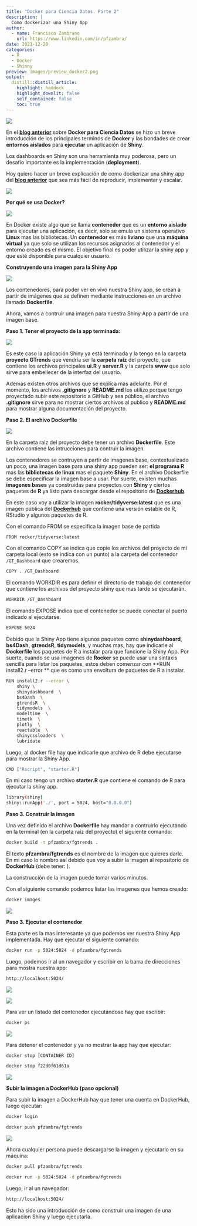 ```yaml
---
title: "Docker para Ciencia Datos. Parte 2"
description: |
  Como dockerizar una Shiny App
author:
  - name: Francisco Zambrano
    url: https://www.linkedin.com/in/pfzambra/
date: 2021-12-20
categories:
  - R
  - Docker
  - Shinny
preview: images/preview_docker2.png
output: 
  distill::distill_article:
    highlight: haddock
    highlight_downlit: false
    self_contained: false
    toc: true
---
```


![](images/preview_docker2.png)


En el [**blog anterior**](https://francisco-data.netlify.app/posts/2021-12-14-docker-ds-part-1/) sobre **Docker para Ciencia Datos** se hizo un breve introducción de los principales terminos de **Docker** y las bondades de crear **entornos aislados** para **ejecutar** un aplicación de **Shiny**.

Los dashboards en Shiny son una herramienta muy poderosa, pero un desafío importante es la implementación (**deployment**). 

Hoy quiero hacer un breve explicación de como dockerizar una shiny app del [**blog anterior**](https://francisco-data.netlify.app/posts/2021-12-14-docker-ds-part-1/) que sea más fácil de reproducir, implementar y escalar.

![](images/0.png)


**Por qué se usa Docker?**

![](images/2.png)

En Docker existe algo que se llama **contenedor** que es un **entorno aislado** para ejecutar una aplicación, es decir, solo se emula un sistema operativo **Linux** mas las bibliotecas. Un **contenedor** es más **liviano** que una **máquina virtual** ya que solo se utilizan los recursos asignados al contenedor y el entorno creado es el mismo. El objetivo final es poder utilizar la shiny app y que esté disponible para cualquier usuario.


**Construyendo una imagen para la Shiny App**

![](images/3.png)

Los contenedores, para poder ver en vivo nuestra Shiny app, se crean a partir de imágenes que se definen mediante instrucciones en un archivo llamado **Dockerfile**. 

Ahora, vamos a contruir una imagen para nuestra Shiny App a partir de una imagen base.


**Paso 1. Tener el proyecto de la app terminada:**

![](images/1.png)

Es este caso la aplicación Shiny ya está terminada y la tengo en la carpeta **proyecto GTrends** que vendría ser la **carpeta raiz** del proyecto, que contiene los archivos principales **ui.R** y **server.R** y la carpeta **www** que solo sirve para embellecer de la interfaz del usuario. 

Ademas existen otros archivos que se explica mas adelante. Por el momento, los archivos **.gitignore** y **README.md** los utilizo porque tengo proyectado subir este repositorio a GitHub y sea público, el archivo **.gitignore** sirve para no mostrar ciertos archivos al publico y **README.md** para mostrar alguna documentación del proyecto.


**Paso 2. El archivo Dockerfile**

![](images/4.png)

En la carpeta raiz del proyecto debe tener un archivo **Dockerfile**. Este archivo contiene las intrucciones para contruir la imagen.

Los contenedores se contruyen a partir de imagenes base, contextualizado un poco, una imagen base para una shiny app pueden ser: **el programa R** mas las **bibliotecas de linux**  mas el paquete **Shiny**. En el archivo Dockerfile se debe especificar la imagen base a usar. Por suerte, existen muchas **imagenes bases** ya construidas para proyectos con **Shiny** y ciertos paquetes de **R** ya listo para descargar desde el repositorio de [**Dockerhub**](https://hub.docker.com/).

En este caso voy a utilizar la imagen **rocker/tidyverse:latest** que es una imagen pública del [**Dockerhub**](https://hub.docker.com/r/rocker/tidyverse) que contiene una versión estable de R, RStudio y algunos paquetes de R.

Con el comando FROM se especifica la imagen base de partida
```bash
FROM rocker/tidyverse:latest
```

Con el comando COPY se indica que copie los archivos del proyecto de mi carpeta local (esto se indica con un punto) a la carpeta del contenedor `/GT_Dashboard` que crearemos.
```bash
COPY . /GT_Dashboard
```

El comando WORKDIR es para definir el directorio de trabajo del contenedor que contiene los archivos del proyecto shiny que mas tarde se ejecutarán.
```bash
WORKDIR /GT_Dashboard
```

El comando EXPOSE indica que el contenedor se puede conectar al puerto indicado al ejecutarse.
```bash
EXPOSE 5024
```

Debido que la Shiny App tiene algunos paquetes como **shinydashboard**, **bs4Dash**, **gtrendsR**, **tidymodels**, y muchas mas, hay que indicarle al **Dockerfile** los paquetes de R a instalar para que funcione la Shiny App. Por suerte, cuando se usa imagenes de **Rocker** se puede usar una sintaxis sencilla para listar los paquetes, estos deben comenzar con **RUN install2.r --error \** que es como una envoltura de paquetes de R a instalar.

```bash
RUN install2.r --error \
    shiny \
    shinydashboard  \
    bs4Dash  \
    gtrendsR  \
    tidymodels  \
    modeltime  \
    timetk  \
    plotly  \
    reactable  \
    shinycssloaders  \
    lubridate
```

Luego, al docker file hay que indicarle que archivo de R debe ejecutarse para mostrar la Shiny App. 
```bash
CMD ["Rscript", "starter.R"]
```
En mi caso tengo un archivo **starter.R** que contiene el comando de R para ejecutar la shiny app.

```bash
library(shiny)
shiny::runApp('./', port = 5024, host="0.0.0.0")
```

**Paso 3. Construir la imagen**

Una vez definido el archivo **Dockerfile** hay mandar a contruirlo ejecutando en la terminal (en la carpeta raiz del proyecto) el siguiente comando:

```bash
docker build -t pfzambra/fgtrends .
```
El texto **pfzambra/fgtrends** es el nombre de la imagen que quieres darle. En mi caso lo nombro así debido que voy a subir la imagen al repositorio de **DockerHub** (debe tener: <usuario-dockerhub/nombre-app>).

La construcción de la imagen puede tomar varios minutos.

Con el siguiente comando podemos listar las imagenes que hemos creado:

```bash
docker images
```

![](images/5.png)


**Paso 3. Ejecutar el contenedor**

Esta parte es la mas interesante ya que podemos ver nuestra Shiny App implementada. Hay que ejecutar el siguiente comando:

```bash
docker run -p 5024:5024 -d pfzambra/fgtrends
```

Luego, podemos ir al un navegador y escribir en la barra de direcciones para mostra nuestra app:

```bash
http://localhost:5024/
```

![](images/6.png)

![](images/7.png)

Para ver un listado del contenedor ejecutándose hay que escribir:

```bash
docker ps
```

![](images/8.png)


Para detener el contenedor y ya no mostrar la app hay que ejecutar:

```bash
docker stop [CONTAINER ID]
```
```bash
docker stop f22d0f61d61a
```
![](images/9.png)


**Subir la imagen a DockerHub (paso opcional)**

Para subir la imagen a DockerHub hay que tener una cuenta en DockerHub, luego ejecutar:

```bash
docker login
```
```bash
docker push pfzambra/fgtrends
```

![](images/10.png)


Ahora cualquier persona puede descargarse la imagen y ejecutarlo en su máquina:

```bash
docker pull pfzambra/fgtrends
```

```bash
docker run -p 5024:5024 -d pfzambra/fgtrends
```

Luego, ir al un navegador:

```bash
http://localhost:5024/
```


Esto ha sido una introducción de como construir una imagen de una aplicacion Shiny y luego ejecutarla.















